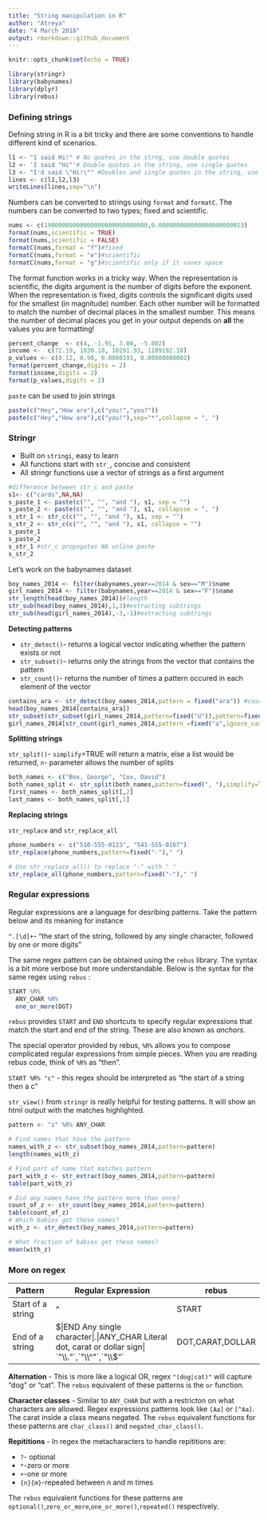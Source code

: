 ```yaml
---
title: "String manipulation in R"
author: "Atreya"
date: "4 March 2018"
output: rmarkdown::github_document
---
```


```r
knitr::opts_chunk$set(echo = TRUE)
```

```r
library(stringr)
library(babynames)
library(dplyr)
library(rebus)
```
### Defining strings

Defning string in R is a bit tricky and there are some conventions to handle different kind of scenarios.

```r
l1 <- "I said Hi!" # No quotes in the strng, use double quotes
l2 <- 'I said "Hi"'# Double quotes in the string, use single quotes
l3 <- "I'd said \"Hi!\"" #Doubles and single quotes in the string, use double quotes and escape sequences
lines <- c(l1,l2,l3)
writeLines(lines,sep="\n")
```

Numbers can be converted to strings using `format` and `formatC`. The numbers can be converted to two types; fixed and scientific.
```r
nums <- c(19800000000000000000000000000,0.000000000000000000000023)
format(nums,scientific = TRUE)
format(nums,scientific = FALSE)
formatC(nums,format = "f")#fixed
formatC(nums,format = "e")#scientific
formatC(nums,format = "g")#scientific only if it saves space
```

The format function works in a tricky way. When the representation is scientific, the digits argument is the number of digits before the exponent. When the representation is fixed, digits controls the significant digits used for the smallest (in magnitude) number. Each other number will be formatted to match the number of decimal places in the smallest number. This means the number of decimal places you get in your output depends on **all** the values you are formatting!

```r
percent_change  <- c(4, -1.91, 3.00, -5.002)
income <-  c(72.19, 1030.18, 10291.93, 1189192.18)
p_values <- c(0.12, 0.98, 0.0000191, 0.00000000002)
format(percent_change,digits = 2)
format(income,digits = 2)
format(p_values,digits = 2)
```

`paste` can be used to join strings
```r
paste(c("Hey","How are"),c("you!","you?"))
paste(c("Hey","How are"),c("you!"),sep="*",collapse = ", ")
```

### Stringr 

* Built on `stringi`, easy to learn
* All functions start with `str_`, concise and consistent
* All stringr functions use a vector of strings as a first argument

```r
#difference between str_c and paste
s1<- c("cards",NA,NA)
s_paste_1 <- paste(c("", "", "and "), s1, sep = "")
s_paste_2 <- paste(c("", "", "and "), s1, collapsse = ", ")
s_str_1 <- str_c(c("", "", "and "), s1, sep = "")
s_str_2 <- str_c(c("", "", "and "), s1, collapse = "")
s_paste_1
s_paste_2
s_str_1 #str_c propogates NA unline paste
s_str_2
```

Let's work on the babynames dataset
```r
boy_names_2014 <- filter(babynames,year==2014 & sex=="M")$name
girl_names_2014 <- filter(babynames,year==2014 & sex=="F")$name
str_length(head(boy_names_2014))#length
str_sub(head(boy_names_2014),1,3)#extracting subtrings
str_sub(head(girl_names_2014),-3,-1)#extracting subtrings
```

**Detecting patterns** 

* `str_detect()`- returns a logical vector indicating whether the pattern exists or not
* `str_subset()`- returns only the strings from the vector that contains the pattern
* `str_count()`- returns the number of times a pattern occured in each element of the vector
```r
contains_ara <- str_detect(boy_names_2014,pattern = fixed("ara")) #case is important, by default ignore_case is FALSE for fixed
head(boy_names_2014[contains_ara])
str_subset(str_subset(girl_names_2014,pattern=fixed("U")),pattern=fixed("z"))
girl_names_2014[str_count(girl_names_2014,pattern =fixed("a",ignore_case = TRUE))>4]
```

**Splitting strings**

`str_split()`- `simplify`=TRUE will return a matrix, else a list would be returned, `n`- parameter allows the number of splits

```r
both_names <- c("Box, George", "Cox, David")
both_names_split <- str_split(both_names,pattern=fixed(", "),simplify=TRUE)
first_names <- both_names_split[,2]
last_names <- both_names_split[,1]
```

**Replacing strings**

`str_replace` and `str_replace_all`
```r
phone_numbers <- c("510-555-0123", "541-555-0167")
str_replace(phone_numbers,pattern=fixed("-")," ")

# Use str_replace_all() to replace "-" with " "
str_replace_all(phone_numbers,pattern=fixed("-")," ")
```

### Regular expressions
Regular expressions are a language for desribing patterns. Take the pattern below and its meaning for instance <br/>

`^.[\d]+`- "the start of the string, followed by any single character,
followed by one or more digits" <br/>

The same regex pattern can be obtained using the `rebus` library. The syntax is a bit more verbose but more understandable. Below is the syntax for the same regex using `rebus` : <br/>

```r
START %R%
  ANY_CHAR %R%
  one_or_more(DGT)
```

`rebus` provides `START` and `END` shortcuts to specify regular expressions that match the start and end of the string. These are also known as *anchors*. <br/>

The special operator provided by rebus, `%R%` allows you to compose complicated regular expressions from simple pieces. When you are reading rebus code, think of `%R%` as "then".<br/>

`START %R% "c"` - this regex should be interpreted as "the start of a string then a c" <br/>

`str_view()` from `stringr` is really helpful for testing patterns. It will show an html output with the matches highlighted.

```r
pattern <- "z" %R% ANY_CHAR

# Find names that have the pattern
names_with_z <- str_subset(boy_names_2014,pattern=pattern)
length(names_with_z)

# Find part of name that matches pattern
part_with_z <- str_extract(boy_names_2014,pattern=pattern)
table(part_with_z)

# Did any names have the pattern more than once?
count_of_z <- str_count(boy_names_2014,pattern=pattern)
table(count_of_z)
# Which babies got these names?
with_z <- str_detect(boy_names_2014,pattern=pattern)

# What fraction of babies got these names?
mean(with_z)
```

### More on regex

Pattern| Regular Expression | rebus
-------|--------------------|---------
Start of a string|^|START
End of a string|$|END
Any single character|.|ANY_CHAR
Literal dot, carat or dollar sign| `"\\."`,`"\\^"`,`"\\$"`|DOT,CARAT,DOLLAR

**Alternation** - This is more like a logical OR, regex `"(dog|cat)"` will capture "dog" or "cat". The `rebus` equivalent of these patterns is the `or` function.<br/>

**Character classes** - Similar to `ANY_CHAR` but with a restricton on what characters are allowed. Regex expressions patterns look like `[Aa]` or `[^Aa]`. The carat inside a class means negated. The `rebus` equivalent functions for these patterns are `char_class()` and `negated_char_class()`. <br/>

**Repititions** - In regex the metacharacters to handle repititions are:

* `?`- optional
* `*`-zero or more
* `+`-one or more
* `{n}{m}`-repeated between n and m times

The `rebus` equivalent functions for these patterns are `optional()`,`zero_or_more`,`one_or_more()`,`repeated()` respectively.<br/>




